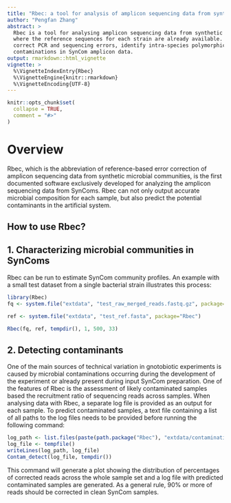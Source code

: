 ```yaml
---
title: "Rbec: a tool for analysis of amplicon sequencing data from synthetic microbial communities"
author: "Pengfan Zhang"
abstract: >
  Rbec is a tool for analysing amplicon sequencing data from synthetic communities (SynComs), 
  where the reference sequences for each strain are already available. Rbec can accurately 
  correct PCR and sequencing errors, identify intra-species polymorphic variation, and detect 
  contaminations in SynCom amplicon data.
output: rmarkdown::html_vignette
vignette: >
  %\VignetteIndexEntry{Rbec}
  %\VignetteEngine{knitr::rmarkdown}
  %\VignetteEncoding{UTF-8}
---
```


```r
knitr::opts_chunk$set(
  collapse = TRUE,
  comment = "#>"
)
```

# Overview

Rbec, which is the abbreviation of reference-based error correction of amplicon sequencing data
from synthetic microbial communities, is the first documented software exclusively developed 
for analyzing the amplicon sequencing data from SynComs. Rbec can not only output accurate microbial 
composition for each sample, but also predict the potential contaminants in the artificial system.

How to use Rbec?
---

1. Characterizing microbial communities in SynComs
---

Rbec can be run to estimate SynCom community profiles. An example with a small test dataset from a single bacterial strain illustrates this process:

```r
library(Rbec)
fq <- system.file("extdata", "test_raw_merged_reads.fastq.gz", package="Rbec")

ref <- system.file("extdata", "test_ref.fasta", package="Rbec")

Rbec(fq, ref, tempdir(), 1, 500, 33)
```

2. Detecting contaminants
---

One of the main sources of technical variation in gnotobiotic experiments is caused by microbial contaminations occurring during the development of the experiment or already present during input SynCom preparation. One of the features of Rbec is the assessment of likely contaminated samples based the recruitment ratio of sequencing reads across samples. When analysing data with Rbec, a separate log file is provided as an output for each sample. To predict contaminated samples, a text file containing a list of all paths to the log files needs to be provided before running the following command:

```r
log_path <- list.files(paste(path.package("Rbec"), "extdata/contamination_test", sep="/"), recursive=TRUE, full.names=TRUE)
log_file <- tempfile()
writeLines(log_path, log_file)
Contam_detect(log_file, tempdir())
```

This command will generate a plot showing the distribution of percentages of corrected reads across the whole sample set and a log file with predicted contaminated samples are generated. As a general rule, 90% or more of reads should be corrected in clean SynCom samples.
